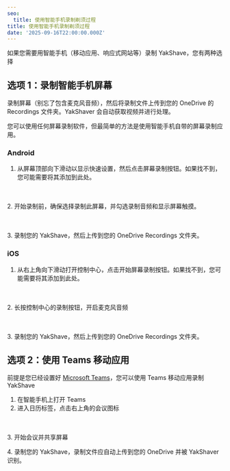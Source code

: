 ```yaml
---
seo:
  title: 使用智能手机录制剃须过程
title: 使用智能手机录制剃须过程
date: '2025-09-16T22:00:00.000Z'
---
```


如果您需要用智能手机（移动应用、响应式网站等）录制 YakShave，您有两种选择

## 选项 1：录制智能手机屏幕

录制屏幕（别忘了包含麦克风音频），然后将录制文件上传到您的 OneDrive 的 Recordings 文件夹。YakShaver 会自动获取视频并进行处理。

您可以使用任何屏幕录制软件，但最简单的方法是使用智能手机自带的屏幕录制应用。

### Android

1. 从屏幕顶部向下滑动以显示快速设置，然后点击屏幕录制按钮。如果找不到，您可能需要将其添加到此处。

<imageEmbed alt="Image" size="small" showBorder={true} src="/YakShaver/Docs/Android-screen-recorder.png" />

\
\
2\. 开始录制前，确保选择录制此屏幕，并勾选录制音频和显示屏幕触摸。

<imageEmbed alt="Image" size="small" showBorder={true} src="/YakShaver/Docs/Android-screen-recorder-setup.png" />

\
\
3\. 录制您的 YakShave，然后上传到您的 OneDrive Recordings 文件夹。

### iOS

1. 从右上角向下滑动打开控制中心，点击开始屏幕录制按钮。如果找不到，您可能需要将其添加到此处。

<imageEmbed alt="Image" size="small" showBorder={true} src="/YakShaver/Docs/IOS-screen-recorder.png" />

\
\
2\. 长按控制中心的录制按钮，开启麦克风音频

<imageEmbed alt="Image" size="small" showBorder={true} src="/YakShaver/Docs/IOS-screen-recorder-setup.jpg" />

\
\
3\. 录制您的 YakShave，然后上传到您的 OneDrive Recordings 文件夹。

## 选项 2：使用 Teams 移动应用

前提是您已经设置好 [Microsoft Teams](/docs/recording-work-item-teams)，您可以使用 Teams 移动应用录制 YakShave

1. 在智能手机上打开 Teams
2. 进入日历标签，点击右上角的会议图标

<imageEmbed alt="Image" size="small" showBorder={true} src="/YakShaver/Docs/Teams-start-meeting.png" />

\
\
3\. 开始会议并共享屏幕

4\. 录制您的 YakShave，录制文件应自动上传到您的 OneDrive 并被 YakShaver 识别。